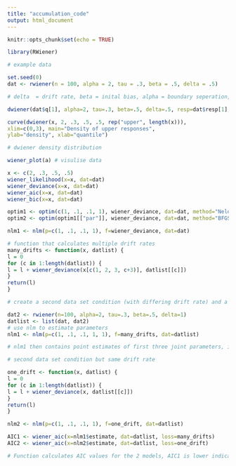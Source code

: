 ```yaml
---
title: "accumulation_code"
output: html_document
---
```


```r
knitr::opts_chunk$set(echo = TRUE)
```

```r
library(RWiener)

# example data

set.seed(0)
dat <- rwiener(n = 100, alpha = 2, tau = .3, beta = .5, delta = .5)

# delta  = drift rate, beta = inital bias, alpha = boundary seperation, tau = non-decision time

dwiener(dat$q[1], alpha=2, tau=.3, beta=.5, delta=.5, resp=dat$resp[1], give_log=FALSE)

curve(dwiener(x, 2, .3, .5, .5, rep("upper", length(x))),
xlim=c(0,3), main="Density of upper responses",
ylab="density", xlab="quantile")

# dwiener density distribution

wiener_plot(a) # visulise data

x <- c(2, .3, .5, .5)
wiener_likelihood(x=x, dat=dat)
wiener_deviance(x=x, dat=dat)
wiener_aic(x=x, dat=dat)
wiener_bic(x=x, dat=dat)

optim1 <- optim(c(1, .1, .1, 1), wiener_deviance, dat=dat, method="Nelder-Mead")
optim2 <- optim(optim1[["par"]], wiener_deviance, dat=dat, method="BFGS", hessian=TRUE)

nlm1 <- nlm(p=c(1, .1, .1, 1), f=wiener_deviance, dat=dat)

# function that calculates multiple drift rates 
many_drifts <- function(x, datlist) {
l = 0
for (c in 1:length(datlist)) {
l = l + wiener_deviance(x[c(1, 2, 3, c+3)], datlist[[c]])
}
return(l)
}

# create a second data set condition (with differing drift rate) and a list containing both data sets

dat2 <- rwiener(n=100, alpha=2, tau=.3, beta=.5, delta=1)
datlist <- list(dat, dat2)
# use nlm to estimate parameters
nlm1 <- nlm(p=c(1, .1, .1, 1, 1), f=many_drifts, dat=datlist)

# nlm1 then contains point estimates of first three joint parameters, in addition to condition specifc drift rates

# second data set condition but same drift rate

one_drift <- function(x, datlist) {
l = 0
for (c in 1:length(datlist)) {
l = l + wiener_deviance(x, datlist[[c]])
}
return(l)
}

nlm2 <- nlm(p=c(1, .1, .1, 1), f=one_drift, dat=datlist)

AIC1 <- wiener_aic(x=nlm1$estimate, dat=datlist, loss=many_drifts)
AIC2 <- wiener_aic(x=nlm2$estimate, dat=datlist, loss=one_drift)

# Function calculates AIC values for the 2 models, AIC1 is lower indicating a better fit which is due to implementing different drift rates for the different conditions (makes sense as the simulated data was given different drift rates)

```

```r



```

